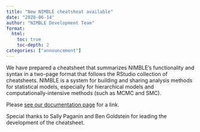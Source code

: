 ```yaml
---
title: "New NIMBLE cheatsheat available"
date: "2020-06-14"
author: "NIMBLE Development Team"
format:
  html:
    toc: true
    toc-depth: 2
categories: ["announcement"]
---
```


We have prepared a cheatsheet that summarizes NIMBLE’s functionality and syntax in a two-page format that follows the RStudio collection of cheatsheets. NIMBLE is a system for building and sharing analysis methods for statistical models, especially for hierarchical models and computationally-intensive methods (such as MCMC and SMC).

Please [see our documentation page](https://r-nimble.org/documentation) for a link.

Special thanks to Sally Paganin and Ben Goldstein for leading the development of the cheatsheet.
